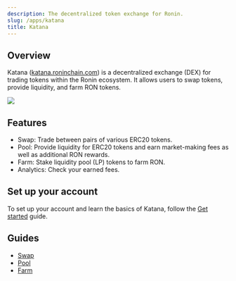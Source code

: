 ```yaml
---
description: The decentralized token exchange for Ronin.
slug: /apps/katana
title: Katana
---
```



## Overview

Katana ([katana.roninchain.com](https://katana.roninchain.com)) is a decentralized exchange (DEX) for trading tokens within the Ronin ecosystem. It allows users to swap tokens, provide liquidity, and farm RON tokens.

<img src={katana} width={1000} />

## Features

* Swap: Trade between pairs of various ERC20 tokens.
* Pool: Provide liquidity for ERC20 tokens and earn market-making fees as well as additional RON rewards.
* Farm: Stake liquidity pool (LP) tokens to farm RON.
* Analytics: Check your earned fees.

## Set up your account

To set up your account and learn the basics of Katana, follow the [Get started](./guides/get-started.mdx) guide.

## Guides

* [Swap](./guides/swap.mdx)
* [Pool](./guides/pool.mdx)
* [Farm](./guides/farm.mdx)
